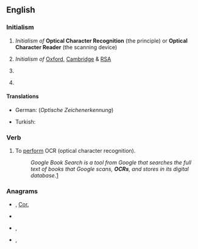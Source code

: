 ==English==

===Initialism===
{{rfc-header|Initialism}}
{{en-initialism}}

# {{lb|en|computing}} ''Initialism of'' '''Optical Character Recognition''' (the principle) or '''Optical Character Reader''' (the scanning device)
# {{lb|en|education|UK}} ''Initialism of'' [[Oxford]], [[Cambridge]] & [[RSA]] {{gloss|examinations (board)}}
# {{lb|en|politics|US}} {{initialism of|[[office|Office]] [[for]] [[civil rights|Civil Rights]]|lang=en}}
# {{lb|en|religion}} {{initialism of|[[office|Office]] [[of]] [[the]] [[chief|Chief]] [[Rabbi]]|lang=en}}

====Translations====
{{trans-top|optical character recognition}}
* German: {{t|de|OZE|f}} (''Optische Zeichenerkennung'')
{{trans-mid}}
* Turkish: {{t|tr|OKT}}
{{trans-bottom}}

===Verb===
{{en-verb|OCR}}

# To [[perform]] OCR (optical character recognition).
#: ''Google Book Search is a tool from Google that searches the full text of books that Google scans, '''OCRs''', and stores in its digital database.''[http://en.wikipedia.org/wiki/Google_Book_Search]

===Anagrams===
* {{l|en|cor}}, [[Cor.#English|Cor.]]
* {{l|en|CRO}}
* {{l|en|orc}}, {{l|en|ORC}}
* {{l|en|roc}}, {{l|en|ROC}}
